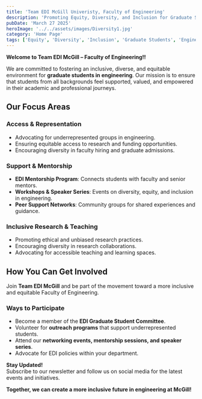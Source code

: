 ```yaml
---
title: 'Team EDI McGill Univeristy, Faculty of Engineering'
description: 'Promoting Equity, Diversity, and Inclusion for Graduate Students in Engineering.'
pubDate: 'March 27 2025'
heroImage: '../../assets/images/Diversity1.jpg'
category: 'Home Page'
tags: ['Equity', 'Diversity', 'Inclusion', 'Graduate Students', 'Engineering']
---
```


**Welcome to Team EDI McGill – Faculty of Engineering!!** 

We are committed to fostering an inclusive, diverse, and equitable environment for **graduate students in engineering**. Our mission is to ensure that students from all backgrounds feel supported, valued, and empowered in their academic and professional journeys.

## Our Focus Areas

### **Access & Representation**
- Advocating for underrepresented groups in engineering.
- Ensuring equitable access to research and funding opportunities.
- Encouraging diversity in faculty hiring and graduate admissions.

### **Support & Mentorship**
- **EDI Mentorship Program**: Connects students with faculty and senior mentors.
- **Workshops & Speaker Series**: Events on diversity, equity, and inclusion in engineering.
- **Peer Support Networks**: Community groups for shared experiences and guidance.

### **Inclusive Research & Teaching**
- Promoting ethical and unbiased research practices.
- Encouraging diversity in research collaborations.
- Advocating for accessible teaching and learning spaces.

## How You Can Get Involved

Join **Team EDI McGill** and be part of the movement toward a more inclusive and equitable Faculty of Engineering.

### **Ways to Participate**
- Become a member of the **EDI Graduate Student Committee**.
- Volunteer for **outreach programs** that support underrepresented students.
- Attend our **networking events, mentorship sessions, and speaker series**.
- Advocate for EDI policies within your department.

**Stay Updated!**  
Subscribe to our newsletter and follow us on social media for the latest events and initiatives.

**Together, we can create a more inclusive future in engineering at McGill!**
